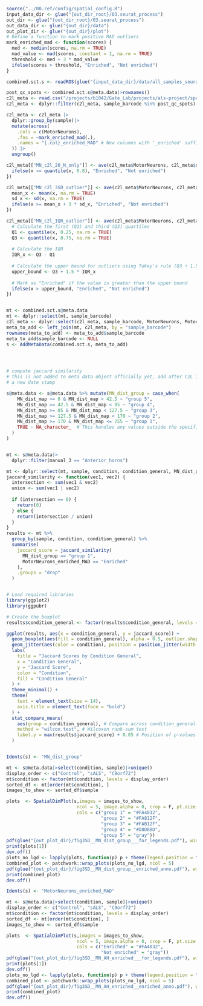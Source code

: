 ```r
source("../00.ref/config/spatial_config.R")
input_data_dir <- glue("{out_dir_root}/03.seurat_process")
out_dir <- glue("{out_dir_root}/03.seurat_process")
out_data_dir <- glue("{out_dir}/data")
out_plot_dir <- glue("{out_dir}/plot")
# Define a function to mark positive MAD outliers
mark_enriched_mad <- function(scores) {
  med <- median(scores, na.rm = TRUE)
  mad_value <- mad(scores, constant = 1, na.rm = TRUE)
  threshold <- med + 3 * mad_value
  ifelse(scores > threshold, "Enriched", "Not enriched")
}

combined.sct.s <- readRDS(glue("{input_data_dir}/data/all_samples_seurat_1107.rds"))

post_qc_spots <- combined.sct.s@meta.data|>rownames()
c2l_meta <- read.csv("/projects/b1042/Gate_Lab/projects/als-project/spatial/04.c2l_model/c2l1116_ah_map2/adata_objects/q05meta.csv")
c2l_meta <- dplyr::filter(c2l_meta, sample_barcode %in% post_qc_spots)

c2l_meta <- c2l_meta |>
  dplyr::group_by(sample)|>
  mutate(across(
    .cols = c(MotorNeurons),  
    .fns = ~mark_enriched_mad(.),
    .names = "{.col}_enriched_MAD" # New columns with '_enriched' suffix
  )) |>
  ungroup()

c2l_meta[["MN_c2l_20_N_only"]] <- ave(c2l_meta$MotorNeurons, c2l_meta$sample, FUN = function(x) {
  ifelse(x >= quantile(x, 0.8), "Enriched", "Not enriched")
})

c2l_meta[["MN_c2l_3SD_outlier"]] <- ave(c2l_meta$MotorNeurons, c2l_meta$sample, FUN = function(x) {
  mean_x <- mean(x, na.rm = TRUE)
  sd_x <- sd(x, na.rm = TRUE)
  ifelse(x >= mean_x + 3 * sd_x, "Enriched", "Not enriched")
})

c2l_meta[["MN_c2l_IQR_outlier"]] <- ave(c2l_meta$MotorNeurons, c2l_meta$sample, FUN = function(x) {
  # Calculate the first (Q1) and third (Q3) quartiles
  Q1 <- quantile(x, 0.25, na.rm = TRUE)
  Q3 <- quantile(x, 0.75, na.rm = TRUE)
  
  # Calculate the IQR
  IQR_x <- Q3 - Q1
  
  # Calculate the upper bound for outliers using Tukey's rule (Q3 + 1.5 * IQR)
  upper_bound <- Q3 + 1.5 * IQR_x
  
  # Mark as "Enriched" if the value is greater than the upper bound
  ifelse(x > upper_bound, "Enriched", "Not enriched")
})


mt <- combined.sct.s@meta.data
mt <- dplyr::select(mt, sample_barcode)
c2l_meta <- dplyr::select(c2l_meta, sample_barcode, MotorNeurons, MotorNeurons_enriched_MAD, MN_c2l_IQR_outlier)
meta_to_add <- left_join(mt, c2l_meta, by = "sample_barcode")
rownames(meta_to_add) <- meta_to_add$sample_barcode
meta_to_add$sample_barcode <- NULL
s <- AddMetaData(combined.sct.s, meta_to_add)




# compute jaccard similarity
# this is not added to meta data object officially yet, add after C2L is finished to give
# a new date stamp

s@meta.data <- s@meta.data %>% mutate(MN_dist_group = case_when(
    MN_dist_map >= 0 & MN_dist_map < 42.5 ~ "group 5",
    MN_dist_map >= 42.5 & MN_dist_map < 85 ~ "group 4",
    MN_dist_map >= 85 & MN_dist_map < 127.5 ~ "group 3",
    MN_dist_map >= 127.5 & MN_dist_map < 170 ~ "group 2",
    MN_dist_map >= 170 & MN_dist_map <= 255 ~ "group 1",
    TRUE ~ NA_character_  # This handles any values outside the specified range
  )
)


mt <- s@meta.data|>
  dplyr::filter(manual_3 == "Anterior_horns")

mt <- dplyr::select(mt, sample, condition, condition_general, MN_dist_group, MotorNeurons_enriched_MAD)
jaccard_similarity <- function(vec1, vec2) {
  intersection <- sum(vec1 & vec2)
  union <- sum(vec1 | vec2)
  
  if (intersection == 0) {
    return(0)
  } else {
    return(intersection / union)
  }
}
results <- mt %>%
  group_by(sample, condition, condition_general) %>%
  summarise(
    jaccard_score = jaccard_similarity(
      MN_dist_group == "group 1",
      MotorNeurons_enriched_MAD == "Enriched"
    ),
    .groups = "drop"
  )


# Load required libraries
library(ggplot2)
library(ggpubr)

# Create the boxplot
results$condition_general <- factor(results$condition_general, levels = c("Control", "als"))

ggplot(results, aes(x = condition_general, y = jaccard_score)) +
  geom_boxplot(aes(fill = condition_general), alpha = 0.5, outlier.shape = NA) + # Single box per condition_general
  geom_jitter(aes(color = condition), position = position_jitter(width = 0.2), alpha = 0.7) + # Points colored by condition
  labs(
    title = "Jaccard Scores by Condition General",
    x = "Condition General",
    y = "Jaccard Score",
    color = "Condition",
    fill = "Condition General"
  ) +
  theme_minimal() +
  theme(
    text = element_text(size = 14),
    axis.title = element_text(face = "bold")
  ) +
  stat_compare_means(
    aes(group = condition_general), # Compare across condition_general groups
    method = "wilcox.test", # Wilcoxon rank-sum test
    label.y = max(results$jaccard_score) + 0.05 # Position of p-values
  )



```


```r
Idents(s) <- "MN_dist_group"

mt <- s@meta.data|>select(condition, sample)|>unique()
display_order <- c("Control", "sALS", "C9orf72")
mt$condition <- factor(mt$condition, levels = display_order)
sorted_df <- mt[order(mt$condition), ]
images_to_show <- sorted_df$sample

plots  <- SpatialDimPlot(s,images = images_to_show,
                          ncol = 5, image.alpha = 0, crop = F, pt.size.factor = 1.9, combine = FALSE,
                          cols = c("group 1" = "#FA4032",
                                   "group 2" = "#FA812F",
                                   "group 3" = "#FAB12F",
                                   "group 4" = "#D8DBBD",
                                   "group 5" = "gray")) 
pdf(glue("{out_plot_dir}/fig3SD__MN_dist_group___for_legends.pdf"), width = 6, height = 8)
print(plots[1])
dev.off()
plots_no_lgd <- lapply(plots, function(p) p + theme(legend.position = "none"))
combined_plot <- patchwork::wrap_plots(plots_no_lgd, ncol = 5)
pdf(glue("{out_plot_dir}/fig3SD__MN_dist_group__enriched_anno.pdf"), width = 25, height = 20)
print(combined_plot)
dev.off()
```






```r
Idents(s) <- "MotorNeurons_enriched_MAD"

mt <- s@meta.data|>select(condition, sample)|>unique()
display_order <- c("Control", "sALS", "C9orf72")
mt$condition <- factor(mt$condition, levels = display_order)
sorted_df <- mt[order(mt$condition), ]
images_to_show <- sorted_df$sample

plots  <- SpatialDimPlot(s,images = images_to_show,
                          ncol = 5, image.alpha = 0, crop = F, pt.size.factor = 1.9, combine = FALSE,
                          cols = c("Enriched" = "#FA4032",
                                   "Not enriched" = "gray")) 
pdf(glue("{out_plot_dir}/fig3SD__MN_AH_enriched___for_legends.pdf"), width = 6, height = 8)
print(plots[1])
dev.off()
plots_no_lgd <- lapply(plots, function(p) p + theme(legend.position = "none"))
combined_plot <- patchwork::wrap_plots(plots_no_lgd, ncol = 5)
pdf(glue("{out_plot_dir}/fig3SD__MN_AH_enriched__enriched_anno.pdf"), width = 25, height = 20)
print(combined_plot)
dev.off()
```

